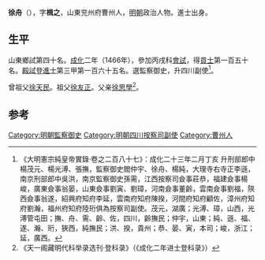 '''徐舟'''（{{bd|1437年||？}}），字'''楫之'''，山東兖州府曹州人，[[明朝|明朝]]政治人物。進士出身。

==生平==
山東鄉試第四十名。[[成化|成化]]二年（1466年），參加丙戌科[[會試|會試]]，得[[貢士|貢士]]第一百五十名。[[殿試|殿試]]登[[進士|進士]]第三甲第一百六十五名。選監察御史，升四川副使<ref> 《大明憲宗純皇帝實錄·卷之二百八十七》：成化二十三年二月丁亥 升刑部郎中楊茂元、楊光溥、張撫，監察御史閻仲宇、徐舟、楊純，大理寺右寺正李遜，南京刑部郎中吳洪，南京監察御史孫需，江西按察司僉事莊恭，福建僉事楊峻，廣東僉事翁晏，山東僉事劉寅、劉璋，河南僉事董齡，雲南僉事劉福，陝西僉事翁遂，紹興府知府李延，雲南府知府陳揆，河間府知府顧佐，漳州府知府劉瀚，福州府知府陸珩俱為按察司副使。茂元，湖廣；光溥、璋，山西，光溥管屯田；撫、舟、需、齡、佐，四川，齡撫民；仲宇，山東；純、遜、福、遂、瀚、珩，狹西，純撫民；洪、揆，貴州；恭、晏、寅，本司；峻，浙江；延，廣西。</ref>。

曾祖父[[徐天民|徐天民]]。祖父[[徐友正|徐友正]]。父亲[[徐思學|徐思學]]<ref>《天一阁藏明代科举录选刊·登科录》（《成化二年进士登科录》）</ref>。

==参考==
{{reflist}}
{{明朝人物小作品}}
{{成化二年丙戌科殿試金榜}}
{{DEFAULTSORT:Xu徐}}

[[Category:明朝監察御史|Category:明朝監察御史]]
[[Category:明朝四川按察司副使|Category:明朝四川按察司副使]]
[[Category:曹州人|Category:曹州人]]